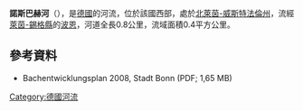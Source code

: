 {{Onesource|time=2020-08-11T04:41:41+00:00}}
{{Coord|50|39|17.1|N|7|9|42.3|E|display=title}}

'''諾斯巴赫河'''（{{lang-de|Noßbach}}），是[[德國|德國]]的河流，位於該國西部，處於[[北萊茵-威斯特法倫州|北萊茵-威斯特法倫州]]，流經[[萊茵-錫格縣|萊茵-錫格縣]]的[[波恩|波恩]]，河道全長0.8公里，流域面積0.4平方公里。

==參考資料==
* Bachentwicklungsplan 2008, Stadt Bonn (PDF; 1,65 MB)

{{Germany-geo-stub}}
[[Category:德國河流|Category:德國河流]]